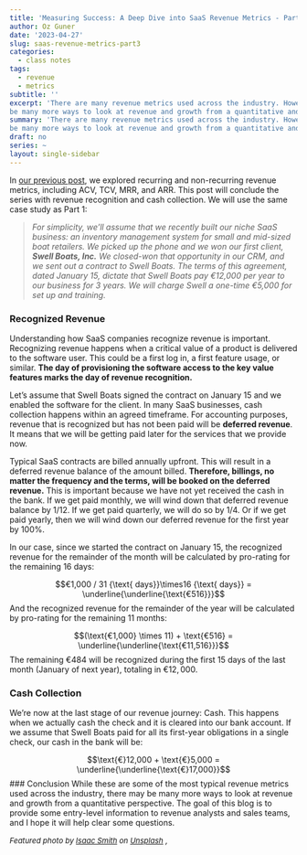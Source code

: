 ```yaml
---
title: 'Measuring Success: A Deep Dive into SaaS Revenue Metrics - Part 3'
author: Oz Guner
date: '2023-04-27'
slug: saas-revenue-metrics-part3
categories:
  - class notes
tags:
  - revenue
  - metrics
subtitle: ''
excerpt: 'There are many revenue metrics used across the industry. However, there may
be many more ways to look at revenue and growth from a quantitative and qualitative perspective.'
summary: 'There are many revenue metrics used across the industry. However, there may
be many more ways to look at revenue and growth from a quantitative and qualitative perspective.'
draft: no
series: ~
layout: single-sidebar
---
```


In [our previous post](/2023/04/25/saas-revenue-metrics-part2/), we explored recurring and non-recurring revenue metrics, including ACV, TCV, MRR, and ARR. This post will conclude the series with revenue recognition and cash collection. We will use the same case study as Part 1:

> *For simplicity, we'll assume that we recently built our niche SaaS business: an inventory
management system for small and mid-sized boat retailers. We picked up the phone and we
won our first client, **Swell Boats, Inc.** We closed-won that opportunity in our CRM, and we
sent out a contract to Swell Boats. The terms of this agreement, dated January 15, dictate that
Swell Boats pay €12,000 per year to our business for 3 years. We will charge Swell a one-time
€5,000 for set up and training.*

### Recognized Revenue
Understanding how SaaS companies recognize revenue is important. Recognizing revenue happens when a critical value of a product is delivered to the software user. This could be a first log in, a first feature usage, or similar. **The day of provisioning the software access to the key value features marks the day of revenue recognition.** 

Let's assume that Swell Boats signed the contract on January 15 and we enabled the software for the client.  In many SaaS businesses, cash collection happens within an agreed timeframe. For accounting purposes, revenue that is recognized but has not been paid will be **deferred revenue**. It means that we will be getting paid later for the services that we provide now.

Typical SaaS contracts are billed annually upfront. This will result in a deferred revenue balance of the amount billed. **Therefore, billings, no matter the frequency and the terms, will be booked on the deferred revenue.** This is important because we have not yet received the cash in the bank. If we get paid monthly, we will wind down that deferred revenue balance by 1/12. If we get paid quarterly, we will do so by 1/4. Or if we get paid yearly, then we will wind down our deferred revenue for the first year by 100%.

In our case, since we started the contract on January 15, the recognized revenue for the remainder of the month will be calculated by pro-rating for the remaining 16 days:

$$€1,000 / 31 {\text{ days}}\times16 {\text{ days}} = \underline{\underline{\text{€516}}}$$
And the recognized revenue for the remainder of the year will be calculated by pro-rating for the remaining 11 months:


$$(\text{€1,000} \times 11) + \text{€516} = \underline{\underline{\text{€11,516}}}$$
The remaining $€484$ will be recognized during the first 15 days of the last month (January of next year), totaling in $€12,000$. 

### Cash Collection
We're now at the last stage of our revenue journey: Cash. This happens when we actually cash the check and it is cleared into our bank account. If we assume that Swell Boats paid for all its first-year obligations in a single check, our cash in the bank will be:

$$\text{€}12,000 + \text{€}5,000 = \underline{\underline{\text{€}17,000}}$$
### Conclusion
While these are some of the most typical revenue metrics used across the industry, there may
be many more ways to look at revenue and growth from a quantitative perspective. The goal of
this blog is to provide some entry-level information to revenue analysts and sales teams, and I
hope it will help clear some questions.


*<font size="2"> Featured photo by <a href="https://unsplash.com/@isaacmsmith?utm_source=unsplash&utm_medium=referral&utm_content=creditCopyText">Isaac Smith</a> on <a href="https://unsplash.com/photos/6EnTPvPPL6I?utm_source=unsplash&utm_medium=referral&utm_content=creditCopyText">Unsplash</a></font> ,*
  